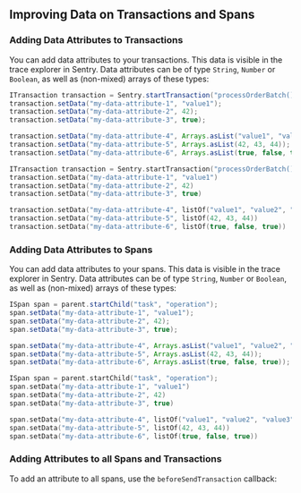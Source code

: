## Improving Data on Transactions and Spans

### Adding Data Attributes to Transactions

You can add data attributes to your transactions. This data is visible in the trace explorer in Sentry. Data attributes can be of type `String`, `Number` or `Boolean`, as well as (non-mixed) arrays of these types:

```java
ITransaction transaction = Sentry.startTransaction("processOrderBatch()", "task");
transaction.setData("my-data-attribute-1", "value1");
transaction.setData("my-data-attribute-2", 42);
transaction.setData("my-data-attribute-3", true);

transaction.setData("my-data-attribute-4", Arrays.asList("value1", "value2", "value3"));
transaction.setData("my-data-attribute-5", Arrays.asList(42, 43, 44));
transaction.setData("my-data-attribute-6", Arrays.asList(true, false, true));
```
```kotlin
ITransaction transaction = Sentry.startTransaction("processOrderBatch()", "task");
transaction.setData("my-data-attribute-1", "value1")
transaction.setData("my-data-attribute-2", 42)
transaction.setData("my-data-attribute-3", true)

transaction.setData("my-data-attribute-4", listOf("value1", "value2", "value3"))
transaction.setData("my-data-attribute-5", listOf(42, 43, 44))
transaction.setData("my-data-attribute-6", listOf(true, false, true))
```

### Adding Data Attributes to Spans

You can add data attributes to your spans. This data is visible in the trace explorer in Sentry. Data attributes can be of type `String`, `Number` or `Boolean`, as well as (non-mixed) arrays of these types:

```java
ISpan span = parent.startChild("task", "operation");
span.setData("my-data-attribute-1", "value1");
span.setData("my-data-attribute-2", 42);
span.setData("my-data-attribute-3", true);

span.setData("my-data-attribute-4", Arrays.asList("value1", "value2", "value3"));
span.setData("my-data-attribute-5", Arrays.asList(42, 43, 44));
span.setData("my-data-attribute-6", Arrays.asList(true, false, true));
```
```kotlin
ISpan span = parent.startChild("task", "operation");
span.setData("my-data-attribute-1", "value1")
span.setData("my-data-attribute-2", 42)
span.setData("my-data-attribute-3", true)

span.setData("my-data-attribute-4", listOf("value1", "value2", "value3"))
span.setData("my-data-attribute-5", listOf(42, 43, 44))
span.setData("my-data-attribute-6", listOf(true, false, true))
```

### Adding Attributes to all Spans and Transactions

To add an attribute to all spans, use the `beforeSendTransaction` callback:

<PlatformContent includePath="configuration/data-to-all-spans" />